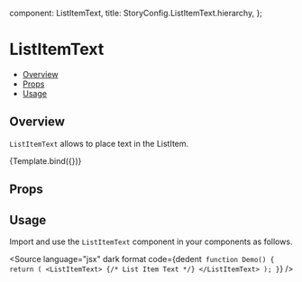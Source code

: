 
  component: ListItemText,
  title: StoryConfig.ListItemText.hierarchy,
};

<Meta title={meta.title} component={meta.component} />


# ListItemText

- [Overview](#overview)
- [Props](#props)
- [Usage](#usage)

## Overview

`ListItemText` allows to place text in the ListItem.

<Canvas>
  <Story name="Overview" args={{children: 'List Item Text'}}>
    {Template.bind({})}
  </Story>
</Canvas>

## Props

<ArgsTable story="Overview" />

## Usage

Import and use the `ListItemText` component in your components as follows.

<Source
  language="jsx"
  dark
  format
  code={dedent`
function Demo() {
  return (
    <ListItemText>
      {/* List Item Text */}
    </ListItemText>
  );
}`}
/>
